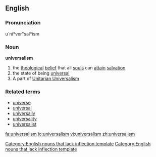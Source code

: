 ==English==

===Pronunciation===
u`ni*ver"sal*ism
{{wikipedia}}

===Noun===
'''universalism'''[[Category:English nouns that lack inflection template]]

# the [[theological]] [[belief]] that all [[soul]]s can [[attain]] [[salvation]]
# the state of being [[universal]]
# A part of [[Unitarian Universalism]]

===Related terms===
* [[universe]]
* [[universal]]
* [[universally]]
* [[universality]]
* [[universalist]]

[[Category:English nouns that lack inflection template]]

[[fa:universalism]]
[[io:universalism]]
[[vi:universalism]]
[[zh:universalism]]